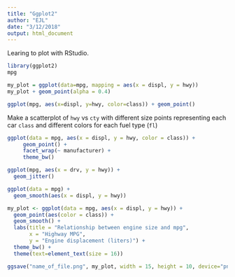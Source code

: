 ```yaml
---
title: "Ggplot2"
author: "EJL"
date: "3/12/2018"
output: html_document
---
```


Learing to plot with RStudio.

```r
library(ggplot2)
mpg
```

```r
my_plot = ggplot(data=mpg, mapping = aes(x = displ, y = hwy))
my_plot + geom_point(alpha = 0.4)
```
```r
ggplot(mpg, aes(x=displ, y=hwy, color=class)) + geom_point()
```

Make a scatterplot of `hwy` vs `cty` with different size points representing each car `class` and different colors for each fuel type (`fl`)

```r
ggplot(data = mpg, aes(x = displ, y = hwy, color = class)) +
     geom_point() +
     facet_wrap(~ manufacturer) +
     theme_bw()
```

```r
ggplot(mpg, aes(x = drv, y = hwy)) + 
  geom_jitter()
```

```r
ggplot(data = mpg) + 
  geom_smooth(aes(x = displ, y = hwy))
```

```r
my_plot <- ggplot(data = mpg, aes(x = displ, y = hwy)) + 
  geom_point(aes(color = class)) + 
  geom_smooth() +
  labs(title = "Relationship between engine size and mpg",
       x = "Highway MPG",
       y = "Engine displacement (liters)") +
  theme_bw() +
  theme(text=element_text(size = 16))

ggsave("name_of_file.png", my_plot, width = 15, height = 10, device="png", dpi=300)
```

